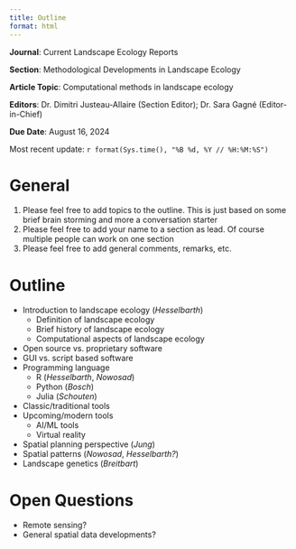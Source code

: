 ```yaml
---
title: Outline
format: html
---
```


**Journal**: Current Landscape Ecology Reports

**Section**: Methodological Developments in Landscape Ecology

**Article Topic**: Computational methods in landscape ecology

**Editors**: Dr. Dimitri Justeau-Allaire (Section Editor); Dr. Sara Gagné (Editor-in-Chief)

**Due Date**: August 16, 2024

Most recent update: `r format(Sys.time(), "%B %d, %Y // %H:%M:%S")`

# General

1. Please feel free to add topics to the outline. This is just based on some brief brain storming and more a conversation starter
2. Please feel free to add your name to a section as lead. Of course multiple people can work on one section
3. Please feel free to add general comments, remarks, etc.

# Outline

- Introduction to landscape ecology (*Hesselbarth*)
  - Definition of landscape ecology
  - Brief history of landscape ecology
  - Computational aspects of landscape ecology
- Open source vs. proprietary software
- GUI vs. script based software
- Programming language
  - R (*Hesselbarth*, *Nowosad*)
  - Python (*Bosch*)
  - Julia (*Schouten*)
- Classic/traditional tools
- Upcoming/modern tools
  - AI/ML tools
  - Virtual reality
- Spatial planning perspective (*Jung*)
- Spatial patterns (*Nowosad*, *Hesselbarth?*)
- Landscape genetics (*Breitbart*)

# Open Questions

-	Remote sensing?
-	General spatial data developments?
